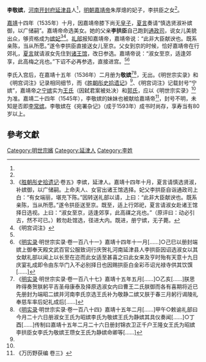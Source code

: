 {{東亞女性歷史人物
|名稱 =敬嫔李氏
|身份 =明朝妃嫔
|位號= 嫔
|徽號= 敬
|婚年= 1536年
|墳墓=北京金山
|父親=李拱臣
|夫=[[嘉靖帝|嘉靖帝]]
}}
'''李敬嫔'''，[[河南等處承宣布政使司|河南]][[开封府|开封府]][[延津县|延津县]]人<ref name=a1/>，[[明朝|明朝]][[嘉靖帝|嘉靖帝]]朱厚熜的妃子，李拱臣之女<ref name=a2/>。

[[嘉靖|嘉靖]]十四年（1535年）十月，因嘉靖帝膝下尚无[[皇子|皇子]]，[[夏言|夏言]]奏请“慎选贤淑补嫔御，以广储嗣”。嘉靖帝命选美女。她的父亲'''李拱臣'''自己跑到[[通政司|通政司]]，说女儿美貌出众，够资格成为[[嫔妃|嫔妃]]<ref name="a1">《[[胜朝彤史拾遗记|胜朝彤史拾遗记]]·卷五》李嫔，延津人。嘉靖十四年十月，夏言请慎选贤淑，补嫔御，以广储嗣。上命夫人、女官出诸王馆选择。妃父李拱臣自诣通政司上白：“有女端丽，堪充下陈。”因转送礼部以请，上曰：“此非大臣献谀也。既系亲陈，当从所愿。”遂令拱臣送至京。既至，适上行郊祀，夏言请淑女赴诸王馆择日选视。上曰：“淑女至京，适逢郊享，此高禖之兆也。”（原评曰：动必引古，然不可已。）敕勿赴馆选，径进大内。既进，册宁嫔，无子薨。</ref><ref>《明宫词注》</ref>。[[礼部|礼部]]报知嘉靖帝，嘉靖帝说：“此非大臣献谀也。既系亲陈，当从所愿。”遂令李拱臣直接送女儿至京。父女到京的时候，恰好嘉靖帝在行郊礼，[[夏言|夏言]]就请淑女先住到[[诸王馆|诸王馆]]，改日参选。嘉靖帝说：“淑女至京，适逢郊享，此高梅之兆也。”下诏不必再参选，直接进宫。<ref name=a1/><ref>《[[明实录|明实录]]·明世宗实录·卷一百八十一》嘉靖十四年十一月[……]○己巳以册封端嫔上御奉天殿文武百官公服致词行庆贺礼河南延津县人李拱臣因诏选淑女以其女献礼部以闻上以长至在迩而此女适至甚喜之曰此女来及亨时殆有天意十九日庆宴礼成即令由东华门入不必别择日也因赐拱臣白金彩币诏光禄寺供其饮馔[……]</ref>

李氏入宫后，在嘉靖十五年（1536年）二月册为'''敬嫔'''<ref>《[[明实录|明实录]]·明世宗实录·卷一百八十七》嘉靖十五年五月[……]○乙亥[……]朕思昨得奏贺朕躬平吉圣母康泰及择原选淑女内曰曹王二氏朕御而各有喜期将近已先册封为端昭二嫔并河南李氏京选王氏补为敬静二嫔又朕于春三月躬行谒陵礼奉慈车率后妃礼成后[……]</ref><ref name="a2">《[[明实录|明实录]]·明世宗实录·卷一百八十四》嘉靖十五年二月[……]甲午○敕谕礼部曰今月二十六日册淑女王氏为昭嫔李氏为敬嫔王氏为静嫔其具仪奏闻[……]○丁酉[……]传制曰嘉靖十五年二月二十六日册封锦衣卫正千户王隆女王氏为昭嫔李拱臣女李氏为敬嫔王瓒女王氏为静嫔命卿等[……]</ref>，无出。《明世宗实录》和《明宫词注》记录相同细节，而《[[胜朝彤史拾遗记|胜朝彤史拾遗记]]》<ref name=a1/>、《明宫词注》记载封号“宁嫔”，嘉靖帝之[[宁嫔|宁嫔]]实为[[王宁嫔|王氏]]（因弑君案被处决）和[[郭宁嫔|郭氏]]，应以《明世宗实录》<ref name=a2/>为准。嘉靖二十四年（1545年），李敬嫔的妹妹也被献给嘉靖帝<ref>《万历野获编 卷三》</ref>，封号不明，未知是否即[[李常嫔|李常嫔]]。李敬嫔在《宛署杂记》（成于1593年）成书时尚存，享寿当有80岁以上。

==參考文獻==
{{Reflist}}

{{明世宗皇室}}

[[Category:明世宗嬪|Category:明世宗嬪]]
[[Category:延津人|Category:延津人]]
[[Category:李姓|Category:李姓]]